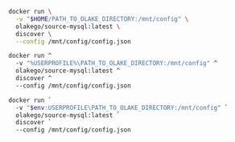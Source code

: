 
<Tabs groupId="docker">
<TabItem value="macos-linux" label="macOS / Linux" default>

```bash
docker run \
  -v "$HOME/PATH_TO_OLAKE_DIRECTORY:/mnt/config" \
  olakego/source-mysql:latest \
  discover \
  --config /mnt/config/config.json
```

</TabItem>

<TabItem value="cmd" label="CMD">

```bash
docker run ^
  -v "%USERPROFILE%\PATH_TO_OLAKE_DIRECTORY:/mnt/config" ^
  olakego/source-mysql:latest ^
  discover ^
  --config /mnt/config/config.json
```

</TabItem>


<TabItem value="powershell" label="Powershell">

```bash
docker run `
  -v "$env:USERPROFILE\PATH_TO_OLAKE_DIRECTORY:/mnt/config" `
  olakego/source-mysql:latest `
  discover `
  --config /mnt/config/config.json
```

</TabItem>
</Tabs>
